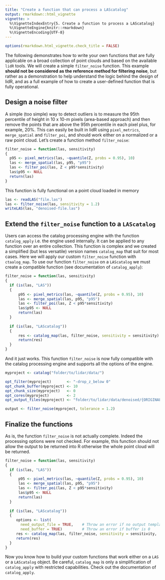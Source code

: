 ```yaml
---
title: "Create a function that can process a LAScatalog"
output: rmarkdown::html_vignette
vignette: >
  %\VignetteIndexEntry{5. Create a function to process a LAScatalog}
  %\VignetteEngine{knitr::rmarkdown}
  %\VignetteEncoding{UTF-8}
---
```


```r
options(rmarkdown.html_vignette.check_title = FALSE)
```

The following demonstrates how to write your own functions that are fully applicable on a broad collection of point clouds and based on the available `lidR` tools. We will create a simple `filter_noise` function. This example **should not be considered as the reference method for filtering noise**, but rather as a demonstration to help understand the logic behind the design of lidR, and as a full example of how to create a user-defined function that is fully operational.

## Design a noise filter 

A simple (too simple) way to detect outliers is to measure the 95th percentile of height in 10 x 10-m pixels (area-based approach) and then remove the points that are above the 95th percentile in each pixel plus, for example, 20%. This can easily be built in lidR using `pixel_metrics`, `merge_spatial` and `filter_poi`, and should work either on a normalized or a raw point cloud. Let's create a function method `filter_noise`:

```r
filter_noise = function(las, sensitivity)
{
  p95 <- pixel_metrics(las, ~quantile(Z, probs = 0.95), 10)
  las <- merge_spatial(las, p95, "p95")
  las <- filter_poi(las, Z < p95*sensitivity)
  las$p95 <- NULL
  return(las)
}
```

This function is fully functional on a point cloud loaded in memory

```r
las <- readLAS("file.las")
las <- filter_noise(las, sensitivity = 1.2)
writeLAS(las, "denoised-file.las")
```

## Extend the `filter_noise` function to a `LAScatalog`

Users can access the catalog processing engine with the function `catalog_apply` i.e. the engine used internally. It can be applied to any function over an entire collection. This function is complex and we created a simplified (but less versatile) version names `catalog_map` that suit for most cases. Here we will apply our custom `filter_noise` function with `ctaalog_map`. To use our function `filter_noise` on a `LAScatalog` we must create a compatible function (see documentation of `catalog_apply`):

```r
filter_noise = function(las, sensitivity)
{
  if (is(las, "LAS"))
  {
      p95 <- pixel_metrics(las, ~quantile(Z, probs = 0.95), 10)
      las <- merge_spatial(las, p95, "p95")
      las <- filter_poi(las, Z < p95*sensitivity)
      las$p95 <- NULL
      return(las)
  }
  
  if (is(las, "LAScatalog"))
  {
      res <- catalog_map(las, filter_noise, sensitivity = sensitivity)
      return(res)
  }
}
```

And it just works. This function `filter_noise` is now fully compatible with the catalog processing engine and supports all the options of the engine.

```r
myproject <- catalog("folder/to/lidar/data/")

opt_filter(myproject)       <- "-drop_z_below 0"
opt_chunk_buffer(myproject) <- 10
opt_chunk_size(myproject)   <- 0
opt_cores(myproject)        <- 2
opt_output_files(myproject) <- "folder/to/lidar/data/denoised/{ORIGINALFILENAME}_denoised"

output <- filter_noise(myproject, tolerance = 1.2)
```

## Finalize the functions

As is, the function `filter_noise` is not actually complete. Indeed the processing options were not checked. For example, this function should not allow the output to be returned into R otherwise the whole point cloud will be returned.

```r
filter_noise = function(las, sensitivity)
{
  if (is(las, "LAS"))
  {
      p95 <- pixel_metrics(las, ~quantile(Z, probs = 0.95), 10)
      las <- merge_spatial(las, p95, "p95")
      las <- filter_poi(las, Z < p95*sensitivity)
      las$p95 <- NULL
      return(las)
  }
  
  if (is(las, "LAScatalog"))
  {
     options <- list(
       need_output_file = TRUE,    # Throw an error if no output template is provided
       need_buffer = TRUE)         # Throw an error if buffer is 0
     res <- catalog_map(las, filter_noise, sensitivity = sensitivity, .options = options)
     return(res)
  }
}
```

Now you know how to build your custom functions that work either on a `LAS` or a `LAScatalog` object. Be careful, `catalog_map` is only a simplification of `catalog_apply` with restricted capabilities. Check out the documentation of `catalog_apply`.

